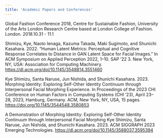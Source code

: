 ```yaml
---
title: 'Academic Papers and Conferences'
---
```


Global Fashion Conference 2018, Centre for Sustainable Fashion, University of the Arts London Research Centre based at London College of Fashion. London. 2018.10.31 - 11.1

Shimizu, Kye, Naoto Ienaga, Kazuma Takada, Maki Sugimoto, and Shunichi Kasahara. 2022. “Human Latent Metrics: Perceptual and Cognitive Response Correlates to Distance in GAN Latent Space for Facial Images.” In ACM Symposium on Applied Perception 2022, 1–10. SAP ’22 3. New York, NY, USA: Association for Computing Machinery.
https://dl.acm.org/doi/10.1145/3548814.3551460

Kye Shimizu, Santa Naruse, Jun Nishida, and Shunichi Kasahara. 2023. Morphing Identity: Exploring Self-Other Identity Continuum through Interpersonal Facial Morphing Experience. In Proceedings of the 2023 CHI Conference on Human Factors in Computing Systems (CHI ’23), April 23– 28, 2023, Hamburg, Germany. ACM, New York, NY, USA, 15 pages.
https://doi.org/10.1145/3544548.3580853

A Demonstration of Morphing Identity: Exploring Self-Other Identity Continuum through Interpersonal Facial Morphing
Kye Shimizu, Santa Naruse, Jun Nishida, and Shunichi Kasahara. 2023. ACM SIGGRAPH 2023 Emerging Technologies. https://dl.acm.org/doi/10.1145/3588037.3595394
